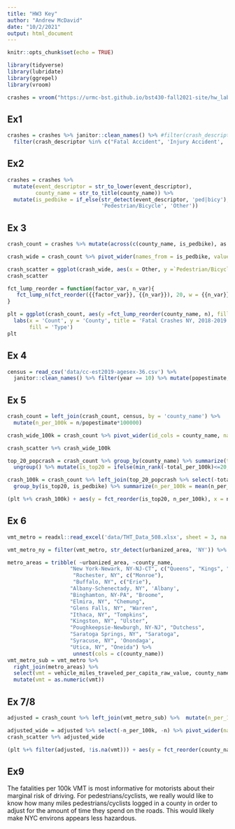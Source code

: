 ```yaml
---
title: "HW3 Key"
author: "Andrew McDavid"
date: "10/2/2021"
output: html_document
---
```


```r
knitr::opts_chunk$set(echo = TRUE)
```

```r
library(tidyverse)
library(lubridate)
library(ggrepel)
library(vroom)
```

```r
crashes = vroom("https://urmc-bst.github.io/bst430-fall2021-site/hw_lab_instruction/hw02-accidents/data/ny_collisions_2018_2019.csv.gz")
```

## Ex1

```r
crashes = crashes %>% janitor::clean_names() %>% #filter(crash_descriptor %in% c("Fatal Accident"))
  filter(crash_descriptor %in% c("Fatal Accident", 'Injury Accident', 'Property Damage & Injury Accident'))
```

## Ex2

```r
crashes = crashes %>% 
  mutate(event_descriptor = str_to_lower(event_descriptor),
         county_name = str_to_title(county_name)) %>% 
  mutate(is_pedbike = if_else(str_detect(event_descriptor, 'ped|bicy'), 
                              'Pedestrian/Bicycle', 'Other'))
```
## Ex 3

```r
crash_count = crashes %>% mutate(across(c(county_name, is_pedbike), as.factor)) %>% count(county_name, is_pedbike, .drop = FALSE) %>% filter( county_name != 'Unknown') %>% replace_na(list(n = 0))

crash_wide = crash_count %>% pivot_wider(names_from = is_pedbike, values_from = n, values_fill = 0)

crash_scatter = ggplot(crash_wide, aes(x = Other, y =`Pedestrian/Bicycle` )) + geom_point() + geom_text_repel(aes(label = county_name), max.overlaps = 20)
crash_scatter

fct_lump_reorder = function(factor_var, n_var){
   fct_lump_n(fct_reorder({{factor_var}}, {{n_var}}), 20, w = {{n_var}})
}

plt = ggplot(crash_count, aes(y =fct_lump_reorder(county_name, n), fill = is_pedbike, x = n)) + geom_col() + theme_minimal() +
  labs(x = 'Count', y = 'County', title = 'Fatal Crashes NY, 2018-2019',
       fill = 'Type')
plt
```

## Ex 4

```r
census = read_csv('data/cc-est2019-agesex-36.csv') %>% 
  janitor::clean_names() %>% filter(year == 10) %>% mutate(popestimate, county_name = str_remove(ctyname, ' County')) %>% select(county_name, popestimate)
```



## Ex 5

```r
crash_count = left_join(crash_count, census, by = 'county_name') %>% 
  mutate(n_per_100k = n/popestimate*100000)

crash_wide_100k = crash_count %>% pivot_wider(id_cols = county_name, names_from = is_pedbike, values_from = n_per_100k, values_fill = 0)

crash_scatter %+% crash_wide_100k

top_20_popcrash = crash_count %>% group_by(county_name) %>% summarize(total_per_100k = sum(n_per_100k)) %>% 
  ungroup() %>% mutate(is_top20 = ifelse(min_rank(-total_per_100k)<=20, county_name, "Rest of NY")) 

crash_100k = crash_count %>% left_join(top_20_popcrash %>% select(-total_per_100k), by = 'county_name') %>% 
  group_by(is_top20, is_pedbike) %>% summarize(n_per_100k = mean(n_per_100k))

(plt %+% crash_100k) + aes(y = fct_reorder(is_top20, n_per_100k), x = n_per_100k)
```

## Ex 6

```r
vmt_metro = readxl::read_excel('data/THT_Data_508.xlsx', sheet = 3, na = c('[no data]')) %>% janitor::clean_names()

vmt_metro_ny = filter(vmt_metro, str_detect(urbanized_area, 'NY')) %>% select(urbanized_area)

metro_areas = tribble( ~urbanized_area, ~county_name,
                    "New York-Newark, NY-NJ-CT", c("Queens", "Kings", "New York", "Bronx", "Richmond"),
                     "Rochester, NY", c("Monroe"),
                     "Buffalo, NY", c("Erie"),
                    "Albany-Schenectady, NY", 'Albany',
                    "Binghamton, NY-PA", "Broome",
                    "Elmira, NY", "Chemung",
                    "Glens Falls, NY", "Warren",
                    "Ithaca, NY", "Tompkins",
                    "Kingston, NY", "Ulster",
                    "Poughkeepsie-Newburgh, NY-NJ", "Dutchess",
                    "Saratoga Springs, NY", "Saratoga",
                    "Syracuse, NY", 'Onondaga',
                    "Utica, NY", "Oneida") %>%
                     unnest(cols = c(county_name))
vmt_metro_sub = vmt_metro %>% 
  right_join(metro_areas) %>% 
  select(vmt = vehicle_miles_traveled_per_capita_raw_value, county_name) %>% 
  mutate(vmt = as.numeric(vmt))
```






## Ex 7/8

```r
adjusted = crash_count %>% left_join(vmt_metro_sub) %>%  mutate(n_per_100k_vmt = n_per_100k/vmt)

adjusted_wide = adjusted %>% select(-n_per_100k, -n) %>% pivot_wider(names_from = is_pedbike, values_from = n_per_100k_vmt)
crash_scatter %+% adjusted_wide

(plt %+% filter(adjusted, !is.na(vmt))) + aes(y = fct_reorder(county_name,n_per_100k_vmt), x = n_per_100k_vmt)
```

## Ex9

The fatalities per 100k VMT is most informative for motorists about their marginal risk of driving.  For pedestrians/cyclists, we really would like to know how many miles pedestrians/cyclists logged in a county in order to adjust for the amount of time they spend on the roads.  This would likely make NYC environs appears less hazardous.
